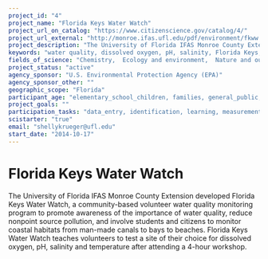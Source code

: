 ```yaml
---
project_id: "4"
project_name: "Florida Keys Water Watch"
project_url_on_catalog: "https://www.citizenscience.gov/catalog/4/"
project_url_external: "http://monroe.ifas.ufl.edu/pdf/environment/fkww.pdf"
project_description: "The University of Florida IFAS Monroe County Extension developed Florida Keys Water Watch, a community-based volunteer water quality monitoring program to promote awareness of the importance of water quality, reduce nonpoint source pollution, and involve students and citizens to monitor coastal habitats from man-made canals to bays to  beaches.  Florida Keys Water Watch teaches volunteers to test a site of their choice for dissolved oxygen, pH, salinity and temperature after attending a 4-hour workshop."
keywords: "water quality, dissolved oxygen, pH, salinity, Florida Keys, South Florida, coastal"
fields_of_science: "Chemistry,  Ecology and environment,  Nature and outdoors, Ocean/water and marine"
project_status: "active"
agency_sponsor: "U.S. Environmental Protection Agency (EPA)"
agency_sponsor_other: ""
geographic_scope: "Florida"
participant_age: "elementary_school_children, families, general_public, seniors"
project_goals: ""
participation_tasks: "data_entry, identification, learning, measurement, observation, sample_analysis, site_selection_description, specimen_sample_collection"
scistarter: "true"
email: "shellykrueger@ufl.edu"
start_date: "2014-10-17"
---
```


# Florida Keys Water Watch

The University of Florida IFAS Monroe County Extension developed Florida Keys Water Watch, a community-based volunteer water quality monitoring program to promote awareness of the importance of water quality, reduce nonpoint source pollution, and involve students and citizens to monitor coastal habitats from man-made canals to bays to  beaches.  Florida Keys Water Watch teaches volunteers to test a site of their choice for dissolved oxygen, pH, salinity and temperature after attending a 4-hour workshop.
